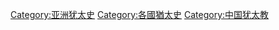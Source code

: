 [[Category:亚洲犹太史|Category:亚洲犹太史]]
[[Category:各國猶太史|Category:各國猶太史]]
[[Category:中国犹太教|Category:中国犹太教]]